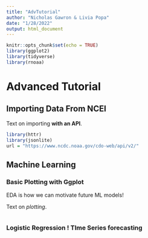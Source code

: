 ```yaml
---
title: "AdvTutorial"
author: "Nicholas Gawron & Livia Popa"
date: "1/28/2022"
output: html_document
---
```


```r
knitr::opts_chunk$set(echo = TRUE)
library(ggplot2)
library(tidyverse)
library(rnoaa)
```

# Advanced Tutorial


## Importing Data From NCEI

Text on importing **with an API**.

```r
library(httr)
library(jsonlite)
url = "https://www.ncdc.noaa.gov/cdo-web/api/v2/"

```

## Machine Learning 

### Basic Plotting with Ggplot 

EDA is how we can motivate future ML models!

Text on *plotting*. 

```r

```

### Logistic Regression ! TIme Series forecasting

```r

```

